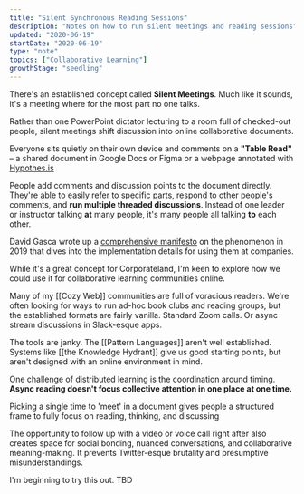 ```yaml
---
title: "Silent Synchronous Reading Sessions"
description: "Notes on how to run silent meetings and reading sessions"
updated: "2020-06-19"
startDate: "2020-06-19"
type: "note"
topics: ["Collaborative Learning"]
growthStage: "seedling"
---
```



<IntroParagraph>There's an established concept called **Silent Meetings**. Much like it sounds, it's a meeting where for the most part no one talks.</IntroParagraph>

Rather than one PowerPoint dictator lecturing to a room full of checked-out people, silent meetings shift discussion into online collaborative documents.

Everyone sits quietly on their own device and comments on a **"Table Read"** – a shared document in Google Docs or Figma or a webpage annotated with <a href="https://hypothes.is">Hypothes.is</a>

People add comments and discussion points to the document directly. They're able to easily refer to specific parts, respond to other people's comments, and **run multiple threaded discussions**. Instead of one leader or instructor talking **at** many people, it's many people all talking **to** each other.

David Gasca wrote up a <a href="https://medium.com/swlh/the-silent-meeting-manifesto-v1-189e9e3487eb">comprehensive manifesto</a> on the phenomenon in <YearsAgo>2019</YearsAgo> that dives into the implementation details for using them at companies.

While it's a great concept for Corporateland, I'm keen to explore how we could use it for collaborative learning communities online.

Many of my [[Cozy Web]] communities are full of voracious readers. We're often looking for ways to run ad-hoc book clubs and reading groups, but the established formats are fairly vanilla. Standard Zoom calls. Or async stream discussions in Slack-esque apps.

The tools are janky. The [[Pattern Languages]] aren't well established. Systems like [[the Knowledge Hydrant]] give us good starting points, but aren't designed with an online environment in mind.

One challenge of distributed learning is the coordination around timing. **Async reading doesn't focus collective attention in one place at one time.**

Picking a single time to 'meet' in a document gives people a structured frame to fully focus on reading, thinking, and discussing

The opportunity to follow up with a video or voice call right after also creates space for social bonding, nuanced conversations, and collaborative meaning-making. It prevents Twitter-esque brutality and presumptive misunderstandings.

I'm beginning to try this out. TBD
